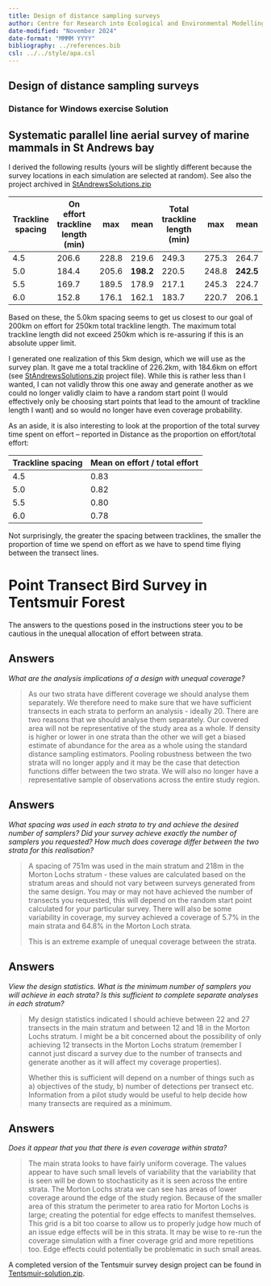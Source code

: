 ```yaml
---
title: Design of distance sampling surveys
author: Centre for Research into Ecological and Environmental Modelling <br> **University of St Andrews**
date-modified: "November 2024"
date-format: "MMMM YYYY"
bibliography: ../references.bib
csl: ../../style/apa.csl
---
```


:::{.callout-warning collapse=false appearance='default' icon=true}
# Design of distance sampling surveys
### Distance for Windows exercise Solution
:::

## Systematic parallel line aerial survey of marine mammals in St Andrews bay

I derived the following results (yours will be slightly different because the survey locations in each simulation are selected at random). See also the project archived in [StAndrewsSolutions.zip](StAndrewsSolutions.zip)

| Trackline spacing | On effort trackline length (min) |  max     |     mean      | Total trackline length (min) |  max     |   mean        |
|-------------------|----------------------------|-------|-----------|------------------------|-------|-----------|
| 4.5               | 206.6                      | 228.8 | 219.6     | 249.3                  | 275.3 | 264.7     |
| 5.0               | 184.4                      | 205.6 | **198.2** | 220.5                  | 248.8 | **242.5** |
| 5.5               | 169.7                      | 189.5 | 178.9     | 217.1                  | 245.3 | 224.7     |
| 6.0               | 152.8                      | 176.1 | 162.1     | 183.7                  | 220.7 | 206.1     |

Based on these, the 5.0km spacing seems to get us closest to our goal of 200km on effort for 250km total trackline length. The maximum total trackline length did not exceed 250km which is re-assuring if this is an absolute upper limit.

I generated one realization of this 5km design, which we will use as the survey plan. It gave me a total trackline of 226.2km, with 184.6km on effort (see [StAndrewsSolutions.zip](StAndrewsSolutions.zip) project file). While this is rather less than I wanted, I can not validly throw this one away and generate another as we could no longer validly claim to have a random start point (I would effectively only be choosing start points that lead to the amount of trackline length I want) and so would no longer have even coverage probability.

As an aside, it is also interesting to look at the proportion of the total survey time spent on effort – reported in Distance as the proportion on effort/total effort:

| Trackline spacing | Mean on effort / total effort |
|-------------------|-------------------------------|
| 4.5               | 0.83                          |
| 5.0               | 0.82                          |
| 5.5               | 0.80                          |
| 6.0               | 0.78                          |

Not surprisingly, the greater the spacing between tracklines, the smaller the proportion of time we spend on effort as we have to spend time flying between the transect lines.


# Point Transect Bird Survey in Tentsmuir Forest

The answers to the questions posed in the instructions steer you to be cautious in the unequal allocation of effort between strata. 

:::{.callout-tip}
## Answers

*What are the analysis implications of a design with unequal coverage?*

> As our two strata have different coverage we should analyse them separately. We therefore need to make sure that we have sufficient transects in each strata to perform an analysis - ideally 20. There are two reasons that we should analyse them separately. Our covered area will not be representative of the study area as a whole. If density is higher or lower in one strata than the other we will get a biased estimate of abundance for the area as a whole using the standard distance sampling estimators. Pooling robustness between the two strata will no longer apply and it may be the case that detection functions differ between the two strata. We will also no longer have a representative sample of observations across the entire study region.

:::

:::{.callout-tip}
## Answers

*What spacing was used in each strata to try and achieve the desired number of samplers? Did your survey achieve exactly the number of samplers you requested? How much does coverage differ between the two strata for this realisation?*

> A spacing of 751m was used in the main stratum and 218m in the Morton Lochs stratum - these values are calculated based on the stratum areas and should not vary between surveys generated from the same design. You may or may not have achieved the number of transects you requested, this will depend on the random start point calculated for your particular survey. There will also be some variability in coverage, my survey achieved a coverage of 5.7% in the main strata and 64.8% in the Morton Loch strata.
>
> This is an extreme example of unequal coverage between the strata.

:::


:::{.callout-tip}
## Answers
*View the design statistics. What is the minimum number of samplers you will achieve in each strata? Is this sufficient to complete separate analyses in each stratum?*

> My design statistics indicated I should achieve between 22 and 27 transects in the main stratum and between 12 and 18 in the Morton Lochs stratum. I might be a bit concerned about the possibility of only achieving 12 transects in the Morton Lochs stratum (remember I cannot just discard a survey due to the number of transects and generate another as it will affect my coverage properties). 
>
> Whether this is sufficient will depend on a number of things such as a) objectives of the study, b) number of detections per transect etc. Information from a pilot study would be useful to help decide how many transects are required as a minimum.

:::

:::{.callout-tip}
## Answers
*Does it appear that you that there is even coverage within strata?*

> The main strata looks to have fairly uniform coverage. The values appear to have such small levels of variability that the variability that is seen will be down to stochasticity as it is seen across the entire strata. The Morton Lochs strata we can see has areas of lower coverage around the edge of the study region. Because of the smaller area of this stratum the perimeter to area ratio for Morton Lochs is large; creating the potential for edge effects to manifest themselves. This grid is a bit too coarse to allow us to properly judge how much of an issue edge effects will be in this strata. It may be wise to re-run the coverage simulation with a finer coverage grid and more repetitions too. Edge effects could potentially be problematic in such small areas.

:::

A completed version of the Tentsmuir survey design project can be found in [Tentsmuir-solution.zip](Tentsmuir-solution.zip).
